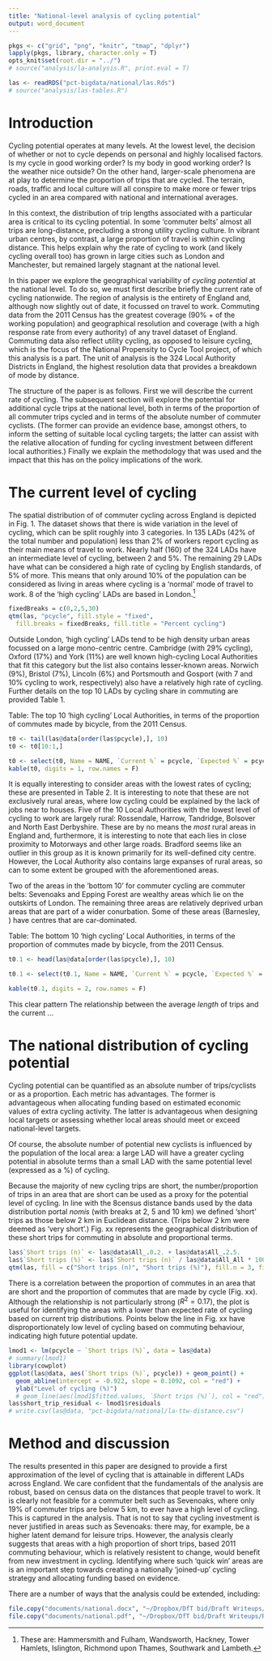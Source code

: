 ```yaml
---
title: "National-level analysis of cycling potential"
output: word_document
---
```


```r
pkgs <- c("grid", "png", "knitr", "tmap", "dplyr")
lapply(pkgs, library, character.only = T)
opts_knit$set(root.dir = "../")
# source("analysis/la-analysis.R", print.eval = T)
```

```r
las <- readRDS("pct-bigdata/national/las.Rds")
# source("analysis/las-tables.R")
```



# Introduction

Cycling potential operates at many levels. At the lowest level,
the decision of whether or not to cycle depends on personal
and highly localised factors. Is my cycle in good working order?
Is my body in good working order? Is the weather nice outside?
On the other hand, larger-scale phenomena are at play to determine the
proportion of trips that are cycled. The terrain, roads, traffic and
local culture will all conspire to make more or fewer trips cycled
in an area compared with national and international averages.

In this context, the distribution of trip lengths associated with
a particular area is critical to its cycling potential.
In some 'commuter belts' almost all trips are
long-distance, precluding a strong utility cycling culture.
In vibrant urban centres, by contrast, a large proportion of
travel is within cycling distance. This helps explain why the rate
of cycling to work (and likely cycling overall too)
has grown in large cities such as London and Manchester, but remained
largely stagnant at the national level.

In this paper we explore the geographical variability of
*cycling potential* at the national level.
To do so, we must first describe briefly the current rate of cycling
nationwide. The region of analysis is the entirety of England and,
although now slightly out of date, it focussed on travel
to work. Commuting data from the 2011 Census
has the greatest coverage (90% + of the working population) and
geographical resolution and coverage (with a high response rate from
every authority) of any travel dataset of England. Commuting data
also reflect utility cycling, as opposed to leisure cycling, which is
the focus of the National Propensity to Cycle Tool project, of which
this analysis is a part.
The unit of analysis is the 324 Local Authority Districts in England,
the highest resolution data that provides a breakdown of mode by distance.

The structure of the paper is as follows. First we will describe the
current rate of cycling. The subsequent section will explore the potential
for additional cycle trips at the national level, both in terms of
the proportion of all commuter trips cycled and in terms of the
absolute number of commuter cyclists. (The former can provide an
evidence base, amongst others, to inform the setting of suitable local
cycling targets; the latter can assist with the relative allocation of
funding for cycling investment between different local authorities.)
Finally we explain the methodology that was used and the impact that this
has on the policy implications of the work.

# The current level of cycling

The spatial distribution of of commuter cycling across England
is depicted in Fig. 1. The dataset shows that there is wide variation
in the level of cycling, which can be split roughly into
3 categories. In 135 LADs (42% of the total number and population)
less than 2% of workers report cycling as their main means of travel
to work. Nearly half (160) of the 324 LADs have an intermediate level
of cycling, between 2 and 5%. 
The remaining 29 LADs have what can be considered a high rate of
cycling by English standards, of 5% of more. 
This means that only around 10% of the population can be considered
as living in areas where cycling is a 'normal' mode of travel to work.
8 of the 'high cycling' LADs are
based in London.^[These are: Hammersmith and Fulham,
Wandsworth,             Hackney, Tower Hamlets,
Islington,              Richmond upon Thames,
Southwark and              Lambeth.]


```r
fixedBreaks = c(0,2,5,30)
qtm(las, "pcycle", fill.style = "fixed",
  fill.breaks = fixedBreaks, fill.title = "Percent cycling")
```

Outside London, 'high cycling' LADs tend to be high density urban
areas focussed on a large mono-centric centre. Cambridge (with 29% cycling),
Oxford (17%) and York (11%) are well known high-cycling Local Authorities
that fit this category but the list also contains lesser-known
areas. Norwich (9%), Bristol (7%), Lincoln (6%) and Portsmouth and
Gosport (with 7 and 10% cycling to work, respectively) also have
a relatively high rate of cycling. 
Further details on the top 10 LADs by cycling share in commuting
are provided Table 1.

Table: The top 10 'high cycling' Local Authorities, in terms of the
proportion of commutes made by bicycle, from the 2011 Census.

```r
t0 <- tail(las@data[order(las$pcycle),], 10)
t0 <- t0[10:1,]

t0 <- select(t0, Name = NAME, `Current %` = pcycle, `Expected %` = pcycle_exp, `Current (n)` = Bicycle_All, `Expected (n)` = expected, `% short car` = shortcar)
kable(t0, digits = 1, row.names = F)
```

It is equally interesting to consider areas with the lowest
rates of cycling; these are presented in Table 2. It is interesting
to note that these are not exclusively rural areas, where low cycling could
be explained by the lack of jobs near to houses.
Five of the 10 Local Authorities with the lowest level of cycling to work
are largely rural: Rossendale, Harrow, Tandridge,
Bolsover and North East Derbyshire.
These are by no means the *most* rural areas in
England and, furthermore, it is interesting to note that each
lies in close proximity to Motorways and other
large roads.
Bradford seems like an outlier in this group as it is
known primarily for its well-defined city centre. However,
the Local Authority also contains large expanses of rural areas,
so can to some extent be grouped with the aforementioned areas.

Two of the areas in the 'bottom 10' for commuter cycling are
commuter belts: Sevenoaks and Epping Forest are wealthy areas which lie
on the outskirts of London. 
The remaining three areas are
relatively deprived urban areas that are part of a
wider conurbation. Some of these areas
(Barnesley, ) have centres that are
car-dominated.

Table: The bottom 10 'high cycling' Local Authorities, in terms of the
proportion of commutes made by bicycle, from the 2011 Census.

```r
t0.1 <- head(las@data[order(las$pcycle),], 10)

t0.1 <- select(t0.1, Name = NAME, `Current %` = pcycle, `Expected %` = pcycle_exp, `Current (n)` = Bicycle_All, `Expected (n)` = expected, `% short car` = shortcar)

kable(t0.1, digits = 2, row.names = F)
```

This clear pattern
The relationship between the average *length* of trips and the current ...

# The national distribution of cycling potential

Cycling potential can be quantified as an absolute number of
trips/cyclists or as a proportion. Each metric has advantages.
The former is advantageous when allocating funding based on estimated
economic values of extra cycling activity. The latter is advantageous
when designing local targets or assessing whether local areas should
meet or exceed national-level targets. 

Of course, the absolute number of potential new cyclists is influenced by
the population of the local area: a large LAD will have a
greater cycling potential in absolute terms than a small LAD with the
same potential level (expressed as a %) of cycling.

Because the majority of new cycling trips are short, the
number/proportion of trips in an area that are short can be used as
a proxy for the potential level of cycling.
In line with the 8census distance bands used by the data distribution
portal *nomis* (with breaks at 2, 5 and 10 km) we defined 'short' trips
as those below 2 km in Euclidean distance. (Trips below 2 km were deemed
as 'very short'.)
Fig. xx represents the
geographical distribution of these short trips for commuting in
absolute and proportional terms.

```r
las$`Short trips (n)` <- las@data$All_.0.2. + las@data$All_.2.5.
las$`Short trips (%)` <- las$`Short trips (n)` / las@data$All_All * 100
qtm(las, fill = c("Short trips (n)", "Short trips (%)"), fill.n = 3, fill.palette = "Blues", fill.style = "jenks")
```

There is a correlation between the proportion of commutes in
an area that are short and the proportion of commutes that are
made by cycle (Fig. xx). Although the relationship is not
particularly strong ($R^2 = 0.17$), the plot is useful for
identifying the areas with a lower than expected rate of cycling
based on current trip distributions. Points below the line in
Fig. xx have disproportionately low level of cycling based on
commuting behaviour, indicating high future potential update.

```r
lmod1 <- lm(pcycle ~ `Short trips (%)`, data = las@data)
# summary(lmod1)
library(cowplot)
ggplot(las@data, aes(`Short trips (%)`, pcycle)) + geom_point() +
  geom_abline(intercept = -0.922, slope = 0.1092, col = "red") +
  ylab("Level of cycling (%)")
  # geom_line(aes(lmod1$fitted.values, `Short trips (%)`), col = "red")
las$short_trip_residual <- lmod1$residuals
# write.csv(las@data, "pct-bigdata/national/la-ttw-distance.csv")
```





# Method and discussion

The results presented in this paper are designed to provide a first
approximation of the level of cycling that is attainable in different
LADs across England. We care confident that the fundamentals of the
analysis are robust, based on census data on the distances that
people travel to work. It is clearly not feasible for a commuter
belt such as Sevenoaks, where only 19% of commuter trips are below
5 km, to ever have a high level of cycling. This is captured in the
analysis. That is not to say that cycling investment is
never justified in areas such as Sevenoaks: there may,
for example, be a higher
latent demand for leisure trips. However, the analysis
clearly suggests that areas with a high proportion of short trips,
based 2011 commuting behaviour,
which is relatively resistent to change, would benefit from
new investment in cycling. Identifying where such 'quick win'
areas are is an important step towards creating a nationally
'joined-up' cycling strategy and allocating funding based on
evidence.

There are a number of ways that the analysis could be extended,
including:

```r
file.copy("documents/national.docx", "~/Dropbox/DfT bid/Draft Writeups/Robin/national.docx", overwrite = T)
file.copy("documents/national.pdf", "~/Dropbox/DfT bid/Draft Writeups/Robin/national.pdf", overwrite = T)
```

